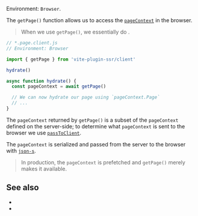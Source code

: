 
Environment: `Browser`.

The `getPage()` function allows us to access the [`pageContext`](/pageContext) in the browser.

> When we use `getPage()`, we essentially do <Link href="/server-routing" text="Server-side Routing" />.

```js
// *.page.client.js
// Environment: Browser

import { getPage } from 'vite-plugin-ssr/client'

hydrate()

async function hydrate() {
  const pageContext = await getPage()

  // We can now hydrate our page using `pageContext.Page`
  // ...
}
```

The `pageContext` returned by `getPage()` is a subset of the `pageContext` defined on the server-side; to determine what `pageContext` is sent to the browser we use [`passToClient`](/passToClient).

The `pageContext` is serialized and passed from the server to the browser with [`json-s`](https://github.com/brillout/json-s).

> In production, the `pageContext` is prefetched and `getPage()` merely makes it available.

## See also

 - <Link href="/data-fetching" />
 - <Link href="/hydration" />

